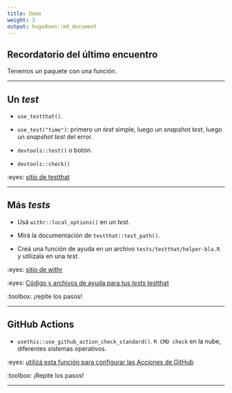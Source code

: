 ```yaml
---
title: Demo
weight: 3
output: hugodown::md_document
---
```


## Recordatorio del último encuentro

Tenemos un paquete con una función.

***

## Un _test_

- `use_testthat()`.

- `use_test("time")`: primero un _test_ simple, luego un _snapshot test_, luego un _snapshot test_ del error.

- `devtools::test()` o botón.

- `devtools::check()`

:eyes: [sitio de testthat](https://testthat.r-lib.org/)

***

## Más _tests_

- Usá `withr::local_options()` en un _test_.

- Mirá la documentación de `testthat::test_path()`.

- Creá una función de ayuda en un archivo `tests/testthat/helper-bla.R` y utilízala en una _test_.

:eyes: [sitio de withr](https://withr.r-lib.org/)

:eyes: [Código y archivos de ayuda para tus _tests_ testthat](https://blog.r-hub.io/2020/11/18/testthat-utility-belt/)

:toolbox: ¡repite los pasos!

***

## GitHub Actions

- `usethis::use_github_action_check_standard()`. `R CMD check` en la nube, diferentes sistemas operativos.

:eyes: [utilizá esta función para configurar las Acciones de GitHub](https://usethis.r-lib.org/reference/github_actions.html)

:toolbox: ¡Repite los pasos!

***
